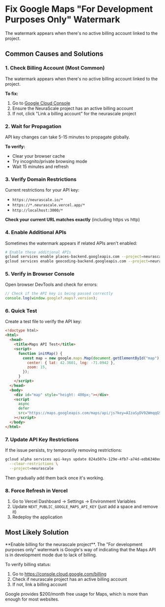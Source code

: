 
# Fix Google Maps "For Development Purposes Only" Watermark

<Callout type="warning">
  The watermark appears when there's no active billing account linked to the project.
</Callout>

## Common Causes and Solutions

### 1. **Check Billing Account** (Most Common)

The watermark appears when there's no active billing account linked to the project.

**To fix:**

1. Go to [Google Cloud Console](https://console.cloud.google.com/billing)
2. Ensure the NeuraScale project has an active billing account
3. If not, click "Link a billing account" for the neurascale project

### 2. **Wait for Propagation**

API key changes can take 5-15 minutes to propagate globally.

**To verify:**

- Clear your browser cache
- Try incognito/private browsing mode
- Wait 15 minutes and refresh

### 3. **Verify Domain Restrictions**

Current restrictions for your API key:

- `https://neurascale.io/*`
- `https://*.neurascale.vercel.app/*`
- `http://localhost:3000/*`

**Check your current URL matches exactly** (including https vs http)

### 4. **Enable Additional APIs**

Sometimes the watermark appears if related APIs aren't enabled:

```bash
# Enable these additional APIs
gcloud services enable places-backend.googleapis.com --project=neurascale
gcloud services enable geocoding-backend.googleapis.com --project=neurascale
```

### 5. **Verify in Browser Console**

Open browser DevTools and check for errors:

```javascript
// Check if the API key is being passed correctly
console.log(window.google?.maps?.version);
```

### 6. **Quick Test**

Create a test file to verify the API key:

```html
<!doctype html>
<html>
  <head>
    <title>Maps API Test</title>
    <script>
      function initMap() {
        const map = new google.maps.Map(document.getElementById("map"), {
          center: { lat: 42.3601, lng: -71.0942 },
          zoom: 15,
        });
      }
    </script>
  </head>
  <body>
    <div id="map" style="height: 400px;"></div>
    <script
      async
      defer
      src="https://maps.googleapis.com/maps/api/js?key=AIzaSyDV92WmqqGSQUiTiyZzgNVqElz-z82rC6w&callback=initMap"
    ></script>
  </body>
</html>
```

### 7. **Update API Key Restrictions**

If the issue persists, try temporarily removing restrictions:

```bash
gcloud alpha services api-keys update 824a507e-129e-4fb7-a74d-edb6340ed7b8 \
  --clear-restrictions \
  --project=neurascale
```

Then gradually add them back once it's working.

### 8. **Force Refresh in Vercel**

1. Go to Vercel Dashboard → Settings → Environment Variables
2. Update `NEXT_PUBLIC_GOOGLE_MAPS_API_KEY` (just add a space and remove it)
3. Redeploy the application

## Most Likely Solution

<Callout type="info">
  **Enable billing for the neurascale project**. The "For development purposes only" watermark is Google's way of indicating that the Maps API is in development mode due to lack of billing.
</Callout>

To verify billing status:

1. Go to https://console.cloud.google.com/billing
2. Check if neurascale project has an active billing account
3. If not, link a billing account

Google provides $200/month free usage for Maps, which is more than enough for most websites.
